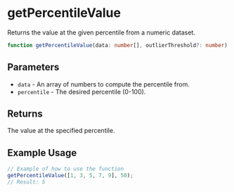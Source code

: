 
<Meta title="Utilities/getPercentileValue" />

# getPercentileValue

Returns the value at the given percentile from a numeric dataset.
```ts
function getPercentileValue(data: number[], outlierThreshold?: number): number
```

## Parameters

- `data` - An array of numbers to compute the percentile from.
- `percentile` - The desired percentile (0-100).

## Returns

The value at the specified percentile.

## Example Usage

```js
// Example of how to use the function
getPercentileValue([1, 3, 5, 7, 9], 50);
// Result: 5